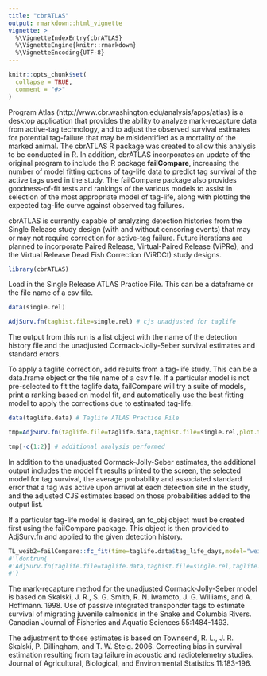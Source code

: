 ```yaml
---
title: "cbrATLAS"
output: rmarkdown::html_vignette
vignette: >
  %\VignetteIndexEntry{cbrATLAS}
  %\VignetteEngine{knitr::rmarkdown}
  %\VignetteEncoding{UTF-8}
---
```


```r
knitr::opts_chunk$set(
  collapse = TRUE,
  comment = "#>"
)
```
Program Atlas (http://www.cbr.washington.edu/analysis/apps/atlas) is a desktop application that provides the ability to analyze mark-recapture data from active-tag technology, and to adjust the observed survival estimates for potential tag-failure that may be misidentified as a mortality of the marked animal.  The cbrATLAS R package was created to allow this analysis to be conducted in R.  In addition, cbrATLAS incorporates an update of the original program to include the R package **failCompare**, increasing the number of model fitting options of tag-life data to predict tag survival of the active tags used in the study.  The failCompare package also provides goodness-of-fit tests and rankings of the various models to assist in selection of the most appropriate model of tag-life, along with plotting the expected tag-life curve against observed tag failures.

cbrATLAS is currently capable of analyzing detection histories from the Single Release study design (with and without censoring events) that may or may not require correction for active-tag failure.  Future iterations are planned to incorporate Paired Release, Virtual-Paired Release (ViPRe), and the Virtual Release Dead Fish Correction (ViRDCt) study designs.


```r
library(cbrATLAS)
```

Load in the Single Release ATLAS Practice File. This can be a dataframe or the file name of a csv file.

```r
data(single.rel)

AdjSurv.fn(taghist.file=single.rel) # cjs unadjusted for taglife

```

The output from this run is a list object with the name of the detection history file and the unadjusted Cormack-Jolly-Seber survival estimates and standard errors. 

To apply a taglife correction, add results from a tag-life study.  This can be a data.frame object or the file name of a csv file.  If a particular model is not pre-selected to fit the taglife data, failCompare will try a suite of models, print a ranking based on model fit, and automatically use the best fitting model to apply the corrections due to estimated tag-life.
```r
data(taglife.data) # Taglife ATLAS Practice File

tmp=AdjSurv.fn(taglife.file=taglife.data,taghist.file=single.rel,plot.taglife=F) # cjs adjusted for taglife

tmp[-c(1:2)] # additional analysis performed

```

In addition to the unadjusted Cormack-Jolly-Seber estimates, the additional output includes the model fit results printed to the screen, the selected model for tag survival, the average probability and associated standard error that a tag was active upon arrival at each detection site in the study, and the adjusted CJS estimates based on those probabilities added to the output list.

If a particular tag-life model is desired, an fc_obj object must be created first using the failCompare package. This object is then provided to AdjSurv.fn and applied to the given detection history.

```r
TL_weib2=failCompare::fc_fit(time=taglife.data$tag_life_days,model="weibull")
#'\dontrun{
#'AdjSurv.fn(taglife.file=taglife.data,taghist.file=single.rel,taglife.model=TL_weib2,plot.taglife=F)
#'}
```

The mark-recapture method for the unadjusted Cormack-Jolly-Seber model is based on 
Skalski, J. R., S. G. Smith, R. N. Iwamoto, J. G. Williams, and A. Hoffmann.  1998.  Use of passive integrated transponder tags to estimate survival of migrating juvenile salmonids in the Snake and Columbia Rivers. Canadian Journal of Fisheries and Aquatic Sciences 55:1484-1493.

The adjustment to those estimates is based on
Townsend, R. L., J. R. Skalski, P. Dillingham, and T. W. Steig.  2006.  Correcting bias in survival estimation resulting from tag failure in acoustic and radiotelemetry studies.  Journal of Agricultural, Biological, and Environmental Statistics 11:183-196.
